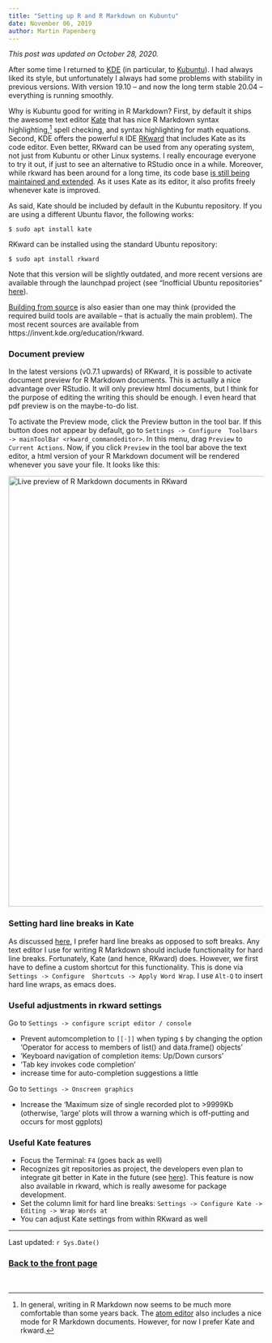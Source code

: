 ```yaml
---
title: "Setting up R and R Markdown on Kubuntu"
date: November 06, 2019
author: Martin Papenberg
---
```


*This post was updated on October 28, 2020.*

After some time I returned to [KDE](https://kde.org/) (in particular, to 
[Kubuntu](https://kubuntu.org/)). I had always liked its style, but 
unfortunately I always had some problems with stability in previous versions. 
With version 19.10 -- and now the long term stable 20.04 -- everything is 
running smoothly. 

Why is Kubuntu good for writing in R Markdown? First, by default it ships the 
awesome text editor [Kate](https://kate-editor.org/) that has nice R Markdown 
syntax highlighting,[^atom] spell checking, and syntax highlighting for math 
equations. Second, KDE offers the powerful `R` IDE 
[RKward](https://rkward.kde.org) that includes Kate as its code editor. Even 
better, RKward can be used from any operating system, not just from Kubuntu or 
other Linux systems. I really encourage everyone to try it out, if just to see 
an alternative to RStudio once in a while. Moreover, while rkward has been 
around for a long time, its code base [is still being maintained and 
extended](https://invent.kde.org/education/rkward). As it uses Kate as its 
editor, it also profits freely whenever kate is improved.

[^atom]: In general, writing in R Markdown now seems to be much more 
comfortable than some years back. The [atom editor](https://atom.io/) 
also includes a nice mode for R Markdown documents. However, for now I 
prefer Kate and rkward.

As said, Kate should be included by default in the Kubuntu repository.
If you are using a different Ubuntu flavor, the following works:

```
$ sudo apt install kate
```

RKward can be installed using the standard Ubuntu repository:

```
$ sudo apt install rkward
```

Note that this version will be slightly outdated, and more recent 
versions are available through the launchpad project (see "Inofficial 
Ubuntu repositories" 
[here](https://rkward.kde.org/Binaries_and_Build_Scripts.html)).

[Building from source](https://rkward.kde.org/Building_RKWard_From_Source.html) 
is also easier than one may think (provided the required build tools are 
available -- that is actually the main problem). The most recent sources are 
available from https://invent.kde.org/education/rkward.

### Document preview

In the latest versions (v0.7.1 upwards) of RKward, it is possible to activate 
document preview for R Markdown documents. This is actually a nice 
advantage over RStudio. It will only preview html documents, but I think 
for the purpose of editing the writing this should be enough. I even 
heard that pdf preview is on the maybe-to-do list.

To activate the Preview mode, click the Preview button in the tool bar. 
If this button does not appear by default, go to `Settings -> Configure 
Toolbars -> mainToolBar <rkward_commandeditor>`. In this menu, drag 
`Preview` to `Current Actions`. Now, if you click `Preview` in the tool 
bar above the text editor, a html version of your R Markdown document 
will be rendered whenever you save your file. It looks like this:

<img src = "../img/rkward.png" width = 850 alt = "Live preview of R Markdown documents in RKward">

### Setting hard line breaks in Kate

As discussed [here](05_setUpRMDemacs.html), I prefer hard line breaks as 
opposed to soft breaks. Any text editor I use for writing R Markdown 
should include functionality for hard line breaks. Fortunately, Kate 
(and hence, RKward) does. However, we first have to define a custom 
shortcut for this functionality. This is done via `Settings -> Configure 
Shortcuts -> Apply Word Wrap`. I use `Alt-Q` to insert hard line wraps, as
emacs does.

### Useful adjustments in rkward settings

Go to `Settings -> configure script editor / console`

- Prevent automcompletion to `[[·]]` when typing `$` by changing the option 
'Operator for access to members of list() and data.frame() objects'
- 'Keyboard navigation of completion items: Up/Down cursors'
- 'Tab key invokes code completion'
- increase time for auto-completion suggestions a little

Go to `Settings -> Onscreen graphics`

- Increase the 'Maximum size of single recorded plot to >9999Kb (otherwise, 
'large' plots will throw a warning which is off-putting and occurs for 
most ggplots)

### Useful Kate features

- Focus the Terminal: `F4` (goes back as well)
- Recognizes git repositories as project, the developers even plan to 
integrate git better in Kate in the future (see 
[here](https://kate-editor.org/post/2019/2019-10-20-git-client-
integration/)). This feature is now also available in rkward, which is really 
awesome for package development.
- Set the column limit for hard line breaks: 
  `Settings -> Configure Kate -> Editing -> Wrap Words at`
- You can adjust Kate settings from within RKward as well

---

Last updated: `r Sys.Date()`
  
### <a href="index.html">Back to the front page</a>

&nbsp;
